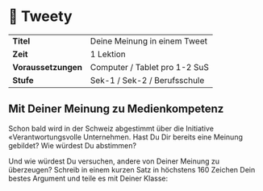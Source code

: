 
# 🐣 Tweety

|                     |                               |
| ------------------- | ----------------------------- |
| **Titel**           | Deine Meinung in einem Tweet  |
| **Zeit**            | 1 Lektion                     |
| **Voraussetzungen** | Computer / Tablet pro 1-2 SuS |
| **Stufe**           | Sek-1 / Sek-2 / Berufsschule  |

## Mit Deiner Meinung zu Medienkompetenz

Schon bald wird in der Schweiz abgestimmt über die Initiative «Verantwortungsvolle Unternehmen.
Hast Du Dir bereits eine Meinung gebildet? Wie würdest Du abstimmen?

Und wie würdest Du versuchen, andere von Deiner Meinung zu überzeugen?
Schreib in einem kurzen Satz in höchstens 160 Zeichen Dein bestes Argument und teile es mit Deiner Klasse:

<Tweety
  maxChars={160}
  tags="#abstimmung #KVI"
  placeholder="Ich finde, Unternehmen müssen Verantwortung auch im Ausland übernehmen, sonst sind sie ein schlechtes Vorbild..."
/>
